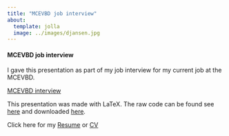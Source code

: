 ---
title: "MCEVBD job interview"
about:
  template: jolla
  image: ../images/djansen.jpg
---

#### MCEVBD job interview

I gave this presentation as part of my job interview for my current job at the MCEVBD.

<a href="../files/MCEVBD_presentation.pdf  ">MCEVBD interview</a>

This presentation was made with LaTeX. The raw code can be found see <a href="../files/MCEVBD_presentation.pdf">here</a> and downloaded [here](./MCEVBD_interview/JansenD_presentation.Rtex).


Click here for my <a href="../files/David_Jansen_Resume.pdf">Resume</a> or <a href="../files/David_Jansen_CV.pdf">CV</a>
